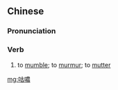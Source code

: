 {{also|咕哝}}
==Chinese==
{{zh-forms|s=咕哝}}

===Pronunciation===
{{zh-pron
|m=gūnong
|cat=v
}}

===Verb===
{{zh-verb}}

# to [[mumble]]; to [[murmur]]; to [[mutter]]

[[mg:咕噥]]